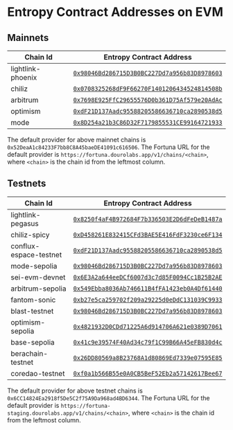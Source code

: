 # Entropy Contract Addresses on EVM

## Mainnets

| Chain Id          | Entropy Contract Address                                                                                                           |
| ----------------- | ---------------------------------------------------------------------------------------------------------------------------------- |
| lightlink-phoenix | [`0x98046Bd286715D3B0BC227Dd7a956b83D8978603`](https://phoenix.lightlink.io/address/0x98046Bd286715D3B0BC227Dd7a956b83D8978603)    |
| chiliz            | [`0x0708325268dF9F66270F1401206434524814508b`](https://scan.chiliz.com/address/0x0708325268dF9F66270F1401206434524814508b)         |
| arbitrum          | [`0x7698E925FfC29655576D0b361D75Af579e20AdAc`](https://arbiscan.io/address/0x7698E925FfC29655576D0b361D75Af579e20AdAc)             |
| optimism          | [`0xdF21D137Aadc95588205586636710ca2890538d5`](https://optimistic.etherscan.io/address/0xdF21D137Aadc95588205586636710ca2890538d5) |
| mode              | [`0x8D254a21b3C86D32F7179855531CE99164721933`](https://explorer.mode.network/address/0x8D254a21b3C86D32F7179855531CE99164721933)   |

The default provider for above mainnet chains is `0x52DeaA1c84233F7bb8C8A45baeDE41091c616506`. The Fortuna URL for the default provider is `https://fortuna.dourolabs.app/v1/chains/<chain>`,
where `<chain>` is the chain id from the leftmost column.

## Testnets

| Chain Id               | Entropy Contract Address                                                                                                                   |
| ---------------------- | ------------------------------------------------------------------------------------------------------------------------------------------ |
| lightlink-pegasus      | [`0x8250f4aF4B972684F7b336503E2D6dFeDeB1487a`](https://pegasus.lightlink.io/address/0x8250f4aF4B972684F7b336503E2D6dFeDeB1487a)            |
| chiliz-spicy           | [`0xD458261E832415CFd3BAE5E416FdF3230ce6F134`](https://spicy-explorer.chiliz.com/address/0xD458261E832415CFd3BAE5E416FdF3230ce6F134)       |
| conflux-espace-testnet | [`0xdF21D137Aadc95588205586636710ca2890538d5`](https://evmtestnet.confluxscan.io/address/0xdF21D137Aadc95588205586636710ca2890538d5)       |
| mode-sepolia           | [`0x98046Bd286715D3B0BC227Dd7a956b83D8978603`](https://sepolia.explorer.mode.network/address/0x98046Bd286715D3B0BC227Dd7a956b83D8978603)   |
| sei-evm-devnet         | [`0x6E3A2a644eeDCf6007d3c7d85F0094Cc1B25B2AE`](https://seitrace.com/address/0x6E3A2a644eeDCf6007d3c7d85F0094Cc1B25B2AE)                    |
| arbitrum-sepolia       | [`0x549Ebba8036Ab746611B4fFA1423eb0A4Df61440`](https://sepolia.arbiscan.io/address/0x549Ebba8036Ab746611B4fFA1423eb0A4Df61440)             |
| fantom-sonic           | [`0xb27e5ca259702f209a29225d0eDdC131039C9933`](https://public-sonic.fantom.network/address/0xb27e5ca259702f209a29225d0eddc131039c9933)     |
| blast-testnet          | [`0x98046Bd286715D3B0BC227Dd7a956b83D8978603`](https://testnet.blastscan.io/address/0x98046Bd286715D3B0BC227Dd7a956b83D8978603)            |
| optimism-sepolia       | [`0x4821932D0CDd71225A6d914706A621e0389D7061`](https://optimism-sepolia.blockscout.com/address/0x4821932D0CDd71225A6d914706A621e0389D7061) |
| base-sepolia           | [`0x41c9e39574F40Ad34c79f1C99B66A45eFB830d4c`](https://base-sepolia.blockscout.com/address/0x41c9e39574F40Ad34c79f1C99B66A45eFB830d4c)     |
| berachain-testnet      | [`0x26DD80569a8B23768A1d80869Ed7339e07595E85`](https://artio.beratrail.io/address/0x26DD80569a8B23768A1d80869Ed7339e07595E85)              |
| coredao-testnet        | [`0xf0a1b566B55e0A0CB5BeF52Eb2a57142617Bee67`](https://scan.test.btcs.network/address/0xf0a1b566B55e0A0CB5BeF52Eb2a57142617Bee67)          |

The default provider for above testnet chains is `0x6CC14824Ea2918f5De5C2f75A9Da968ad4BD6344`. The Fortuna URL for the default provider is `https://fortuna-staging.dourolabs.app/v1/chains/<chain>`,
where `<chain>` is the chain id from the leftmost column.
